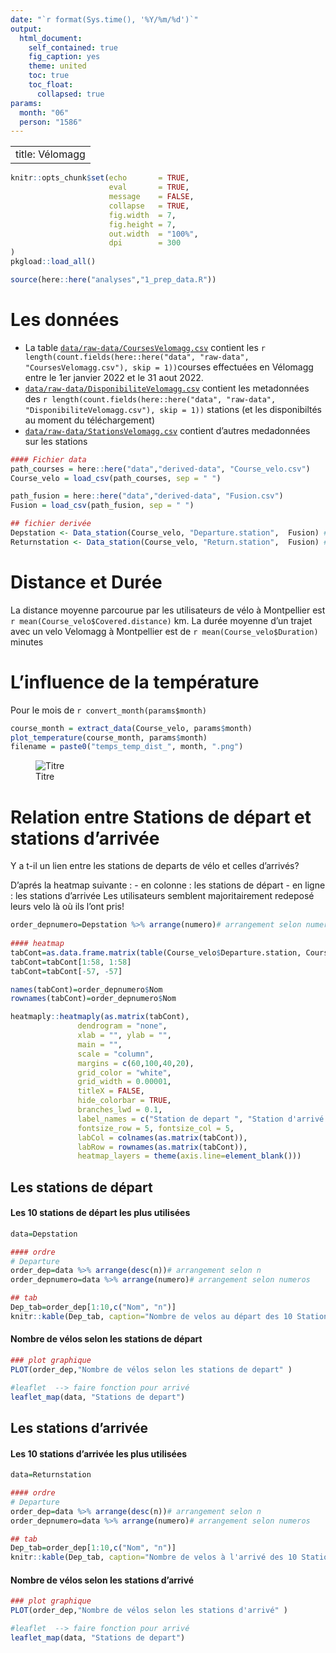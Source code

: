 ```yaml
---
date: "`r format(Sys.time(), '%Y/%m/%d')`"
output:
  html_document:
    self_contained: true
    fig_caption: yes
    theme: united
    toc: true
    toc_float:
      collapsed: true
params: 
  month: "06"
  person: "1586"
---
```


---
title: Vélomagg
---

```r
knitr::opts_chunk$set(echo       = TRUE,
                      eval       = TRUE,
                      message    = FALSE,
                      collapse   = TRUE,
                      fig.width  = 7,
                      fig.height = 7,
                      out.width  = "100%",
                      dpi        = 300
)
pkgload::load_all()
```

```r
source(here::here("analyses","1_prep_data.R"))
```

# Les données

-   La table [`data/raw-data/CoursesVelomagg.csv`](https://github.com/valentine-fleure/VeloMtp/blob/main/data/raw-data/CoursesVelomagg.csv) contient les `r length(count.fields(here::here("data", "raw-data", "CoursesVelomagg.csv"), skip = 1))`courses effectuées en Vélomagg entre le 1er janvier 2022 et le 31 aout 2022.
-   [`data/raw-data/DisponibiliteVelomagg.csv`](https://github.com/valentine-fleure/VeloMtp/blob/main/data/raw-data/DisponibiliteVelomagg.csv) contient les metadonnées des `r length(count.fields(here::here("data", "raw-data", "DisponibiliteVelomagg.csv"), skip = 1))` stations (et les disponibiltés au moment du téléchargement)
-   [`data/raw-data/StationsVelomagg.csv`](https://github.com/valentine-fleure/VeloMtp/blob/main/data/raw-data/StationVelomagg.csv) contient d'autres medadonnées sur les stations

```r
#### Fichier data
path_courses = here::here("data","derived-data", "Course_velo.csv")
Course_velo = load_csv(path_courses, sep = " ")

path_fusion = here::here("data","derived-data", "Fusion.csv")
Fusion = load_csv(path_fusion, sep = " ")

## fichier derivée
Depstation <- Data_station(Course_velo, "Departure.station",  Fusion) #Données station de depart
Returnstation <- Data_station(Course_velo, "Return.station",  Fusion) #Données station d'arrivé

```

# Distance et Durée 
La distance moyenne parcourue par les utilisateurs de vélo à Montpellier est `r mean(Course_velo$Covered.distance)` km. 
La durée moyenne d'un trajet avec un velo Velomagg à Montpellier est de `r mean(Course_velo$Duration)` minutes

# L'influence de la température

Pour le mois de `r convert_month(params$month)`

```r
course_month = extract_data(Course_velo, params$month)
plot_temperature(course_month, params$month)
filename = paste0("temps_temp_dist_", month, ".png")
```

![Titre](%60r%20here::here(outputs%22,%20filename)%60)

# Relation entre Stations de départ et stations d'arrivée
Y a t-il un lien entre les stations de departs de vélo et celles d'arrivés? 

D'aprés la heatmap suivante : 
  - en colonne : les stations de départ
  - en ligne : les stations d'arrivée
Les utilisateurs semblent majoritairement redeposé leurs velo là où ils l'ont pris! 
```r
order_depnumero=Depstation %>% arrange(numero)# arrangement selon numeros 
      
#### heatmap
tabCont=as.data.frame.matrix(table(Course_velo$Departure.station, Course_velo$Return.station))
tabCont=tabCont[1:58, 1:58]
tabCont=tabCont[-57, -57]

names(tabCont)=order_depnumero$Nom
rownames(tabCont)=order_depnumero$Nom

heatmaply::heatmaply(as.matrix(tabCont), 
               dendrogram = "none",
               xlab = "", ylab = "", 
               main = "",
               scale = "column",
               margins = c(60,100,40,20),
               grid_color = "white",
               grid_width = 0.00001,
               titleX = FALSE,
               hide_colorbar = TRUE,
               branches_lwd = 0.1,
               label_names = c("Station de depart ", "Station d'arrivé ", "Value"),
               fontsize_row = 5, fontsize_col = 5,
               labCol = colnames(as.matrix(tabCont)),
               labRow = rownames(as.matrix(tabCont)),
               heatmap_layers = theme(axis.line=element_blank()))
```

## Les stations de départ 
#### Les 10 stations de départ les plus utilisées
```r
data=Depstation

#### ordre 
# Departure
order_dep=data %>% arrange(desc(n))# arrangement selon n
order_depnumero=data %>% arrange(numero)# arrangement selon numeros 

## tab
Dep_tab=order_dep[1:10,c("Nom", "n")]
knitr::kable(Dep_tab, caption="Nombre de velos au départ des 10 Station les plus importantes")
```

#### Nombre de vélos selon les stations de départ
```r
### plot graphique 
PLOT(order_dep,"Nombre de vélos selon les stations de depart" )

#leaflet  --> faire fonction pour arrivé
leaflet_map(data, "Stations de depart")
```

## Les stations d'arrivée 
#### Les 10 stations d'arrivée les plus utilisées
```r
data=Returnstation

#### ordre 
# Departure
order_dep=data %>% arrange(desc(n))# arrangement selon n
order_depnumero=data %>% arrange(numero)# arrangement selon numeros 

## tab
Dep_tab=order_dep[1:10,c("Nom", "n")]
knitr::kable(Dep_tab, caption="Nombre de velos à l'arrivé des 10 Stations les plus importantes")
```

#### Nombre de vélos selon les stations d'arrivé
```r
### plot graphique 
PLOT(order_dep,"Nombre de vélos selon les stations d'arrivé" )

#leaflet  --> faire fonction pour arrivé
leaflet_map(data, "Stations de depart")
```

